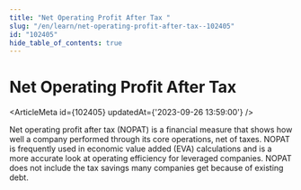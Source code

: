 ```yaml
---
title: "Net Operating Profit After Tax "
slug: "/en/learn/net-operating-profit-after-tax--102405"
id: "102405"
hide_table_of_contents: true
---
```



# Net Operating Profit After Tax 

<ArticleMeta id={102405} updatedAt={'2023-09-26 13:59:00'} />
<div className='border-solid border-b border-t-0 my-4 border-[var(--ifm-color-gray-300)]' />

Net operating profit after tax (NOPAT) is a financial measure that shows how well a company performed through its core operations, net of taxes. NOPAT is frequently used in economic value added (EVA) calculations and is a more accurate look at operating efficiency for leveraged companies. NOPAT does not include the tax savings many companies get because of existing debt.
